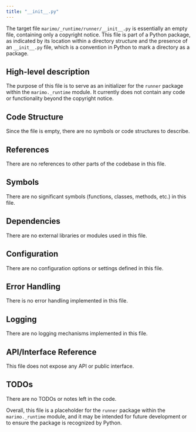 ```yaml
---
title: "__init__.py"
---
```


The target file `marimo/_runtime/runner/__init__.py` is essentially an empty file, containing only a copyright notice. This file is part of a Python package, as indicated by its location within a directory structure and the presence of an `__init__.py` file, which is a convention in Python to mark a directory as a package.

## High-level description
The purpose of this file is to serve as an initializer for the `runner` package within the `marimo._runtime` module. It currently does not contain any code or functionality beyond the copyright notice.

## Code Structure
Since the file is empty, there are no symbols or code structures to describe.

## References
There are no references to other parts of the codebase in this file.

## Symbols
There are no significant symbols (functions, classes, methods, etc.) in this file.

## Dependencies
There are no external libraries or modules used in this file.

## Configuration
There are no configuration options or settings defined in this file.

## Error Handling
There is no error handling implemented in this file.

## Logging
There are no logging mechanisms implemented in this file.

## API/Interface Reference
This file does not expose any API or public interface.

## TODOs
There are no TODOs or notes left in the code. 

Overall, this file is a placeholder for the `runner` package within the `marimo._runtime` module, and it may be intended for future development or to ensure the package is recognized by Python.